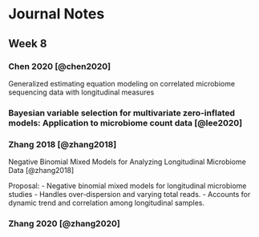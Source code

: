 # Journal Notes

## Week 8 

### Chen 2020 [@chen2020]

Generalized estimating equation modeling on correlated microbiome sequencing data with longitudinal measures

### Bayesian variable selection for multivariate zero-inflated models: Application to microbiome count data [@lee2020]


### Zhang 2018 [@zhang2018]

Negative Binomial Mixed Models for Analyzing Longitudinal Microbiome Data [@zhang2018]

Proposal:
 - Negative binomial mixed models for longitudinal microbiome studies
 - Handles over-dispersion and varying total reads.
 - Accounts for dynamic trend and correlation among longitudinal samples.


### Zhang 2020 [@zhang2020]
